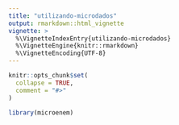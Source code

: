 ```yaml
---
title: "utilizando-microdados"
output: rmarkdown::html_vignette
vignette: >
  %\VignetteIndexEntry{utilizando-microdados}
  %\VignetteEngine{knitr::rmarkdown}
  %\VignetteEncoding{UTF-8}
---
```


```r
knitr::opts_chunk$set(
  collapse = TRUE,
  comment = "#>"
)
```

```r
library(microenem)
```
